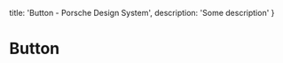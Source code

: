
  title: 'Button - Porsche Design System',
  description: 'Some description'
}

# Button <ComponentStatus tagName="p-button"></ComponentStatus>

<TableOfContents headings={[]} />

<Configurator tagName="p-button" />